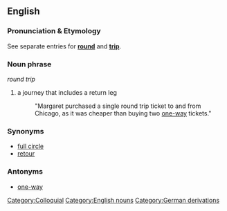 ==English==

===Pronunciation & Etymology===
See separate entries for '''[[round]]''' and '''[[trip]]'''.

===Noun phrase===
''round trip''

# a journey that includes a return leg
#: "Margaret purchased a single round trip ticket to and from Chicago, as it was cheaper than buying two [[one-way]] tickets."

===Synonyms===
* [[full circle]]
* [[retour]]

===Antonyms===
* [[one-way]]

[[Category:Colloquial]]
[[Category:English nouns]]
[[Category:German derivations]]